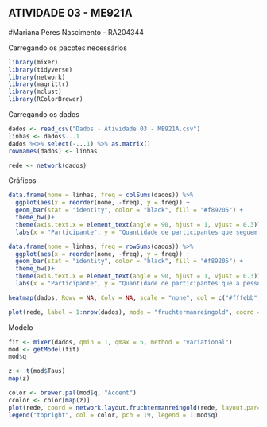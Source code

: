 ## ATIVIDADE 03 - ME921A ##
#Mariana Peres Nascimento - RA204344


Carregando os pacotes necessários
```{r}
library(mixer)
library(tidyverse)
library(network)
library(magrittr)
library(mclust)
library(RColorBrewer)
```


Carregando os dados
```{r}
dados <- read_csv("Dados - Atividade 03 - ME921A.csv")
linhas <- dados$...1
dados %<>% select(-...1) %>% as.matrix()
rownames(dados) <- linhas

rede <- network(dados)
```


Gráficos
```{r}
data.frame(nome = linhas, freq = colSums(dados)) %>% 
  ggplot(aes(x = reorder(nome, -freq), y = freq)) +
  geom_bar(stat = "identity", color = "black", fill = "#f89205") +
  theme_bw()+
  theme(axis.text.x = element_text(angle = 90, hjust = 1, vjust = 0.3)) +
  labs(x = "Participante", y = "Quantidade de participantes que seguem a pessoa") 

data.frame(nome = linhas, freq = rowSums(dados)) %>% 
  ggplot(aes(x = reorder(nome, -freq), y = freq)) +
  geom_bar(stat = "identity", color = "black", fill = "#f89205") +
  theme_bw()+
  theme(axis.text.x = element_text(angle = 90, hjust = 1, vjust = 0.3)) +
  labs(x = "Participante", y = "Quantidade de participantes que a pessoa segue") 

heatmap(dados, Rowv = NA, Colv = NA, scale = "none", col = c("#fffebb", "#f89205"))

plot(rede, label = 1:nrow(dados), mode = "fruchtermanreingold", coord = network.layout.fruchtermanreingold(rede, layout.par=NULL), vertex.col = "#f89205")
```


Modelo
```{r}
fit <- mixer(dados, qmin = 1, qmax = 5, method = "variational")
mod <- getModel(fit)
mod$q

z <- t(mod$Taus)
map(z)

color <- brewer.pal(mod$q, "Accent")
ccolor <- color[map(z)]
plot(rede, coord = network.layout.fruchtermanreingold(rede, layout.par=NULL), vertex.col = ccolor)
legend("topright", col = color, pch = 19, legend = 1:mod$q)
```

